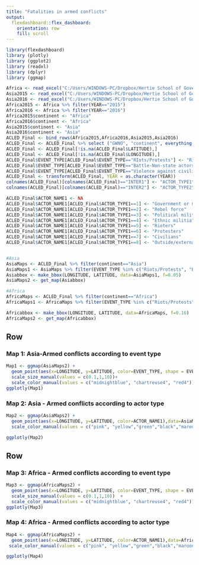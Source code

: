 ---
title: "Fatalities in armed conflicts"
output: 
  flexdashboard::flex_dashboard:
    orientation: row
    fill: scroll
---

```{r setup, include=FALSE}
library(flexdashboard)
library (plotly)
library (ggplot2)
library (readxl)
library (dplyr)
library (ggmap)

Africa <- read_excel("C:/Users/WINDOWS-PC/Dropbox/Hertie School of Governance/Semester 3/Final R/ACLED-Africa.xlsx")
Asia2015 <- read_excel("C:/Users/WINDOWS-PC/Dropbox/Hertie School of Governance/Semester 3/Final R/ACLED-Asia-2015.xlsx")
Asia2016 <- read_excel("C:/Users/WINDOWS-PC/Dropbox/Hertie School of Governance/Semester 3/Final R/ACLED-Asia-2016.xlsx")
Africa2015 <- Africa %>% filter(YEAR=="2015")
Africa2016 <- Africa %>% filter(YEAR=="2016")
Africa2015$continent <- "Africa"
Africa2016$continent <- "Africa"
Asia2015$continent <- "Asia"
Asia2016$continent <- "Asia"
ACLED_Final <- bind_rows(Africa2015,Africa2016,Asia2015,Asia2016)
ACLED_Final <- ACLED_Final %>% select ("GWNO", "continent", everything())
ACLED_Final <- ACLED_Final[!is.na(ACLED_Final$LATITUDE),]
ACLED_Final <- ACLED_Final[!is.na(ACLED_Final$LONGITUDE),]
ACLED_Final$EVENT_TYPE[ACLED_Final$EVENT_TYPE=="RIots/Protests"] <- "Riots/Protests"
ACLED_Final$EVENT_TYPE[ACLED_Final$EVENT_TYPE=="Battle-Non-state actors overtake territory"] <- "Battle-Non-state actor overtakes territory"
ACLED_Final$EVENT_TYPE[ACLED_Final$EVENT_TYPE=="Violence against civilians"] <- "Violence against civilians"
ACLED_Final <- transform(ACLED_Final, YEAR = as.character(YEAR))
colnames(ACLED_Final)[colnames(ACLED_Final)=="INTER1"] <- "ACTOR_TYPE1"
colnames(ACLED_Final)[colnames(ACLED_Final)=="INTER2"] <- "ACTOR_TYPE2"

ACLED_Final$ACTOR_NAME1 <- NA
ACLED_Final$ACTOR_NAME1[ACLED_Final$ACTOR_TYPE1==1] <- "Government or mutinous force"
ACLED_Final$ACTOR_NAME1[ACLED_Final$ACTOR_TYPE1==2] <- "Rebel force"
ACLED_Final$ACTOR_NAME1[ACLED_Final$ACTOR_TYPE1==3] <- "Political militia"
ACLED_Final$ACTOR_NAME1[ACLED_Final$ACTOR_TYPE1==4] <- "Ethnic militia"
ACLED_Final$ACTOR_NAME1[ACLED_Final$ACTOR_TYPE1==5] <- "Rioters"
ACLED_Final$ACTOR_NAME1[ACLED_Final$ACTOR_TYPE1==6] <- "Protesters"
ACLED_Final$ACTOR_NAME1[ACLED_Final$ACTOR_TYPE1==7] <- "Civilians"
ACLED_Final$ACTOR_NAME1[ACLED_Final$ACTOR_TYPE1==8] <- "Outside/external force"


#Asia
AsiaMaps <- ACLED_Final %>% filter(continent=="Asia")
AsiaMaps1 <- AsiaMaps %>% filter(EVENT_TYPE %in% c("Riots/Protests", "Battle-No change of territory", "Violence against civilians")) %>% filter(FATALITIES > 0)
Asiabbox <- make_bbox(LONGITUDE, LATITUDE, data=AsiaMaps1, f=0.05)
AsiaMaps2 <- get_map(Asiabbox)

#Africa
AfricaMaps <- ACLED_Final %>% filter(continent=="Africa")
AfricaMaps1 <- AfricaMaps %>% filter(EVENT_TYPE %in% c("Riots/Protests", "Battle-No change of territory", "Violence against civilians")) %>% filter(FATALITIES > 0)

Africabbox <- make_bbox(LONGITUDE, LATITUDE, data=AfricaMaps, f=0.16)
AfricaMaps2 <- get_map(Africabbox)


```


Row
-----------------------------------------------------------------------

### Map 1: Asia-Armed conflicts according to event type

```{r}
Map1 <- ggmap(AsiaMaps2) + 
  geom_point(aes(x=LONGITUDE, y=LATITUDE, color=EVENT_TYPE, shape = EVENT_TYPE),data=AsiaMaps1)+
  scale_size_manual(values = c(0.1,1,10))+
  scale_color_manual(values = c("midnightblue", "chartreuse4", "red4")) 
ggplotly(Map1)
```


### Map 2: Asia - Armed conflicts according to actor type

```{r}
Map2 <- ggmap(AsiaMaps2) + 
  geom_point(aes(x=LONGITUDE, y=LATITUDE, color=ACTOR_NAME1),data=AsiaMaps) +
  scale_color_manual(values = c("pink", "yellow","green","black","maroon","blue", "orange", "purple"))

ggplotly(Map2)
```


Row
---------------------------------------------------------

### Map 3: Africa - Armed conflicts according to event type

```{r}
Map3 <- ggmap(AfricaMaps2) + 
  geom_point(aes(x=LONGITUDE, y=LATITUDE, color=EVENT_TYPE, shape = EVENT_TYPE),data=AfricaMaps1)+
  scale_size_manual(values = c(0.1,1,10))  +
  scale_color_manual(values = c("midnightblue", "chartreuse4", "red4")) 
ggplotly(Map3)
```


### Map 4: Africa - Armed conflicts according to actor type

```{r}
Map4 <- ggmap(AfricaMaps2) + 
  geom_point(aes(x=LONGITUDE, y=LATITUDE, color=ACTOR_NAME1),data=AfricaMaps) +
 scale_color_manual(values = c("pink", "yellow","green","black","maroon","blue", "orange", "purple"))

ggplotly(Map4)
```
